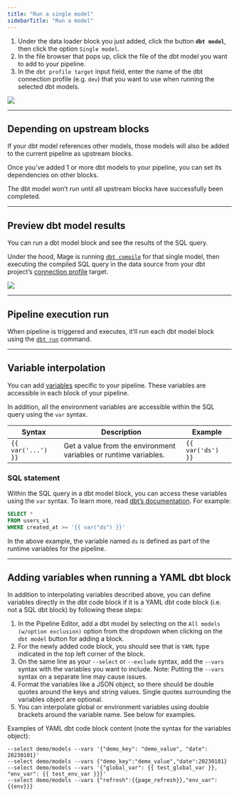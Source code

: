 ```yaml
---
title: "Run a single model"
sidebarTitle: "Run a model"
---
```


1. Under the data loader block you just added, click the button **`dbt model`**,
   then click the option `Single model`.
2. In the file browser that pops up, click the file of the dbt model you want to
   add to your pipeline.
3. In the `dbt profile target` input field, enter the name of the dbt connection
   profile (e.g. `dev`) that you want to use when running the selected dbt
   models.

![](https://github.com/mage-ai/assets/blob/main/dbt/add-dbt-model.gif?raw=true)

---

## Depending on upstream blocks

If your dbt model references other models, those models will also be added to
the current pipeline as upstream blocks.

Once you’ve added 1 or more dbt models to your pipeline, you can set its
dependencies on other blocks.

The dbt model won’t run until all upstream blocks have successfully been
completed.

---

## Preview dbt model results

You can run a dbt model block and see the results of the SQL query.

Under the hood, Mage is running
[`dbt compile`](https://docs.getdbt.com/reference/commands/compile) for that
single model, then executing the compiled SQL query in the data source from your
dbt project’s
[connection profile](https://docs.getdbt.com/docs/get-started/connection-profiles)
target.

![](https://github.com/mage-ai/assets/blob/main/dbt/dbt-preview.gif?raw=true)

---

## Pipeline execution run

When pipeline is triggered and executes, it’ll run each dbt model block using
the [`dbt run`](https://docs.getdbt.com/reference/node-selection/syntax)
command.

---

## Variable interpolation

You can add
[variables](/getting-started/runtime-variable)
specific to your pipeline. These variables are accessible in each block of your
pipeline.

In addition, all the environment variables are accessible within the SQL query
using the `var` syntax.

| Syntax             | Description                                                      | Example           |
| ------------------ | ---------------------------------------------------------------- | ----------------- |
| `{{ var('...') }}` | Get a value from the environment variables or runtime variables. | `{{ var('ds') }}` |

### SQL statement

Within the SQL query in a dbt model block, you can access these variables using
the `var` syntax. To learn more, read
[dbt’s documentation](https://docs.getdbt.com/reference/dbt-jinja-functions/var).
For example:

```SQL
SELECT *
FROM users_v1
WHERE created_at >= '{{ var("ds") }}'
```

In the above example, the variable named `ds` is defined as part of the runtime
variables for the pipeline.

---

## Adding variables when running a YAML dbt block

In addition to interpolating variables described above, you can define variables directly
in the dbt code block if it is a YAML dbt code block (i.e. not a SQL dbt block) by following
these steps:

1. In the Pipeline Editor, add a dbt model by selecting on the `All models (w/option exclusion)`
option from the dropdown when clicking on the `dbt model` button for adding a block.
2. For the newly added code block, you should see that is `YAML` type indicated in the top left
corner of the block.
3. On the same line as your `--select` or `--exclude` syntax, add the `--vars` syntax with the
variables you want to include. Note: Putting the `--vars` syntax on a separate line may cause
issues.
4. Format the variables like a JSON object, so there should be double quotes around the keys and
string values. Single quotes surrounding the variables object are optional.
5. You can interpolate global or environment variables using double brackets around the
variable name. See below for examples.

Examples of YAML dbt code block content (note the syntax for the variables object):
```
--select demo/models --vars '{"demo_key": "demo_value", "date": 20230101}'
--select demo/models --vars {"demo_key":"demo_value","date":20230101}
--select demo/models --vars '{"global_var": {{ test_global_var }}, "env_var": {{ test_env_var }}}'
--select demo/models --vars {"refresh":{{page_refresh}},"env_var":{{env}}}
```

